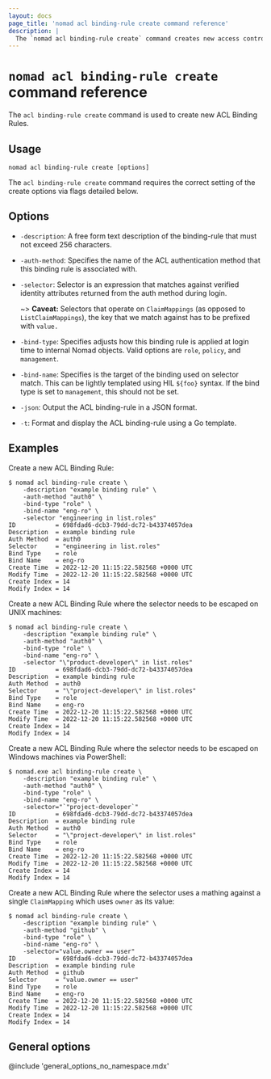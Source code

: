 ```yaml
---
layout: docs
page_title: 'nomad acl binding-rule create command reference'
description: |
  The `nomad acl binding-rule create` command creates new access control list (ACL) binding rules. Set a description, associated authentication method, selector expression, or bind name. Configure role, policy, or management bind type.
---
```


# `nomad acl binding-rule create` command reference

The `acl binding-rule create` command is used to create new ACL Binding Rules.

## Usage

```plaintext
nomad acl binding-rule create [options]
```

The `acl binding-rule create` command requires the correct setting of the create options
via flags detailed below.

## Options

- `-description`: A free form text description of the binding-rule that must not exceed
  256 characters.

- `-auth-method`: Specifies the name of the ACL authentication method that this
  binding rule is associated with.

- `-selector`: Selector is an expression that matches against verified identity
  attributes returned from the auth method during login.

  ~> **Caveat:** Selectors that operate on `ClaimMappings` (as opposed to
  `ListClaimMappings`), the key that we match against has to be prefixed with
  `value.`

- `-bind-type`: Specifies adjusts how this binding rule is applied at login time
  to internal Nomad objects. Valid options are `role`, `policy`, and `management`.

- `-bind-name`: Specifies is the target of the binding used on selector match.
  This can be lightly templated using HIL `${foo}` syntax. If the bind type is
  set to `management`, this should not be set.

- `-json`: Output the ACL binding-rule in a JSON format.

- `-t`: Format and display the ACL binding-rule using a Go template.

## Examples

Create a new ACL Binding Rule:

```shell-session
$ nomad acl binding-rule create \
    -description "example binding rule" \
    -auth-method "auth0" \
    -bind-type "role" \
    -bind-name "eng-ro" \
    -selector "engineering in list.roles"
ID           = 698fdad6-dcb3-79dd-dc72-b43374057dea
Description  = example binding rule
Auth Method  = auth0
Selector     = "engineering in list.roles"
Bind Type    = role
Bind Name    = eng-ro
Create Time  = 2022-12-20 11:15:22.582568 +0000 UTC
Modify Time  = 2022-12-20 11:15:22.582568 +0000 UTC
Create Index = 14
Modify Index = 14
```

Create a new ACL Binding Rule where the selector needs to be escaped on UNIX
machines:

```shell-session
$ nomad acl binding-rule create \
    -description "example binding rule" \
    -auth-method "auth0" \
    -bind-type "role" \
    -bind-name "eng-ro" \
    -selector "\"product-developer\" in list.roles"
ID           = 698fdad6-dcb3-79dd-dc72-b43374057dea
Description  = example binding rule
Auth Method  = auth0
Selector     = "\"project-developer\" in list.roles"
Bind Type    = role
Bind Name    = eng-ro
Create Time  = 2022-12-20 11:15:22.582568 +0000 UTC
Modify Time  = 2022-12-20 11:15:22.582568 +0000 UTC
Create Index = 14
Modify Index = 14
```

Create a new ACL Binding Rule where the selector needs to be escaped on Windows
machines via PowerShell:

```shell-session
$ nomad.exe acl binding-rule create \
    -description "example binding rule" \
    -auth-method "auth0" \
    -bind-type "role" \
    -bind-name "eng-ro" \
    -selector="`"project-developer`"
ID           = 698fdad6-dcb3-79dd-dc72-b43374057dea
Description  = example binding rule
Auth Method  = auth0
Selector     = "\"project-developer\" in list.roles"
Bind Type    = role
Bind Name    = eng-ro
Create Time  = 2022-12-20 11:15:22.582568 +0000 UTC
Modify Time  = 2022-12-20 11:15:22.582568 +0000 UTC
Create Index = 14
Modify Index = 14
```

Create a new ACL Binding Rule where the selector uses a mathing against a
single `ClaimMapping` which uses `owner` as its value:

```shell-session
$ nomad acl binding-rule create \
    -description "example binding rule" \
    -auth-method "github" \
    -bind-type "role" \
    -bind-name "eng-ro" \
    -selector="value.owner == user"
ID           = 698fdad6-dcb3-79dd-dc72-b43374057dea
Description  = example binding rule
Auth Method  = github
Selector     = "value.owner == user"
Bind Type    = role
Bind Name    = eng-ro
Create Time  = 2022-12-20 11:15:22.582568 +0000 UTC
Modify Time  = 2022-12-20 11:15:22.582568 +0000 UTC
Create Index = 14
Modify Index = 14
```

## General options

@include 'general_options_no_namespace.mdx'
